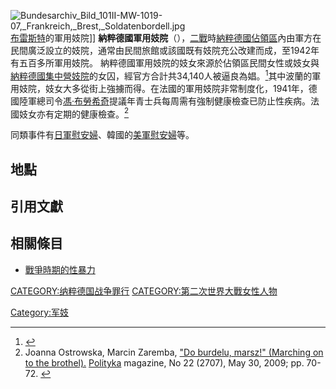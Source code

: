 {{expand|time=2016-05-28T12:53:12+00:00}}
[[File:Bundesarchiv_Bild_101II-MW-1019-07,_Frankreich,_Brest,_Soldatenbordell.jpg|thumb]][[布雷斯特_(法國)|布雷斯特]]的軍用妓院]]
'''納粹德國軍用妓院'''（{{lang-de|Wehrmachtsbordell}}），[[二戰|二戰]]時[[納粹德國佔領區|納粹德國佔領區]]內由軍方在民間廣泛設立的妓院，通常由民間旅館或該國既有妓院充公改建而成，至1942年有五百多所軍用妓院。
納粹德國軍用妓院的妓女來源於佔領區民間女性或妓女與[[納粹德國集中營妓院|納粹德國集中營妓院]]的女囚，經官方合計共34,140人被逼良為娼。<ref name="Herbermann">{{cite book | author =Nanda Herbermann, Hester Baer, Elizabeth Roberts Baer | title =The Blessed Abyss: Inmate #6582 in Ravensbruck Concentration Camp for Women | year =2000 | editor = | pages =33–34 | publisher =[[Wayne_State_University|Wayne State University]] Press | location =Detroit | isbn =0-8143-2920-9 | url =https://books.google.com/books?id=3JM3AdnmE18C&pg=PA34&dq=%22it+is+impossible+to+speak+of+free+will+when+considering+the+circumstances%22&hl=en&ei=_RwrTYmtIov2tgPcpd3XBw&sa=X&oi=book_result&ct=result&resnum=1&ved=0CCYQ6AEwAA#v=onepage&q=%22it%20is%20impossible%20to%20speak%20of%20free%20will%20when%20considering%20the%20circumstances%22&f=false | format =[[Google_Books|Google Books]] | accessdate = | archive-date =2021-03-23 | archive-url =https://web.archive.org/web/20210323023333/https://books.google.com/books?id=3JM3AdnmE18C&pg=PA34&dq=%22it%20is%20impossible%20to%20speak%20of%20free%20will%20when%20considering%20the%20circumstances%22&hl=en&ei=_RwrTYmtIov2tgPcpd3XBw&sa=X&oi=book_result&ct=result&resnum=1&ved=0CCYQ6AEwAA#v=onepage&q=%22it%20is%20impossible%20to%20speak%20of%20free%20will%20when%20considering%20the%20circumstances%22&f=false | dead-url =no }}</ref>其中波蘭的軍用妓院，妓女大多從街上強擄而得。在法國的軍用妓院非常制度化，1941年，德國陸軍總司令[[瓦爾特·馮·布勞希奇|馮·布勞希奇]]提議年青士兵每周需有強制健康檢查已防止性疾病。法國妓女亦有定期的健康檢查。<ref name="polityka">Joanna Ostrowska, Marcin Zaremba, [http://archiwum.polityka.pl/art/do-burdelu-marsz,424445.html  "Do burdelu, marsz!" (Marching on to the brothel).] {{Wayback|url=http://archiwum.polityka.pl/art/do-burdelu-marsz,424445.html |date=20190518171758 }} [[Polityka|Polityka]] magazine, No 22 (2707), May 30, 2009; pp. 70-72. {{pl icon}}</ref>


同類事件有[[日軍慰安婦|日軍慰安婦]]、韓國的[[美軍慰安婦|美軍慰安婦]]等。

==地點==

==引用文獻==
{{REFLIST}}

==相關條目==
*[[戰爭時期的性暴力|戰爭時期的性暴力]]

[[CATEGORY:纳粹德国战争罪行|CATEGORY:纳粹德国战争罪行]]
[[CATEGORY:第二次世界大戰女性人物|CATEGORY:第二次世界大戰女性人物]]
[[Category:军妓|Category:军妓]]